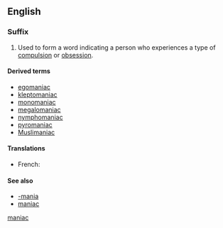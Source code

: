 ==English==

===Suffix===
{{head|en|suffixes}}

# Used to form a word indicating a person who experiences a type of [[compulsion]] or [[obsession]].

====Derived terms====
* [[egomaniac]]
* [[kleptomaniac]]
* [[monomaniac]]
* [[megalomaniac]]
* [[nymphomaniac]]
* [[pyromaniac]]
* [[Muslimaniac]]

====Translations====
{{trans-top|indicating a person who experiences compulsion}}
* French: {{t+|fr|-mane}}
{{trans-mid}}
{{trans-bottom}}

====See also====
* [[-mania]]
* [[maniac]]

[[Category:English suffixes|maniac]]